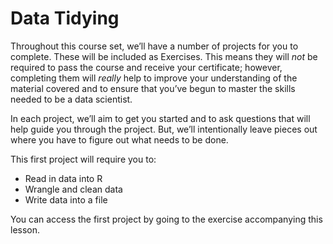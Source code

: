 # Data Tidying

Throughout this course set, we'll have a number of projects for you to complete. These will be included as Exercises. This means they will *not* be required to pass the course and receive your certificate; however, completing them will *really* help to improve your understanding of the material covered and to ensure that you've begun to master the skills needed to be a data scientist.

In each project, we'll aim to get you started and to ask questions that will help guide you through the project. But, we'll intentionally leave pieces out where you have to figure out what needs to be done.

This first project will require you to:

* Read in data into R
* Wrangle and clean data
* Write data into a file

You can access the first project by going to the exercise accompanying this lesson.
